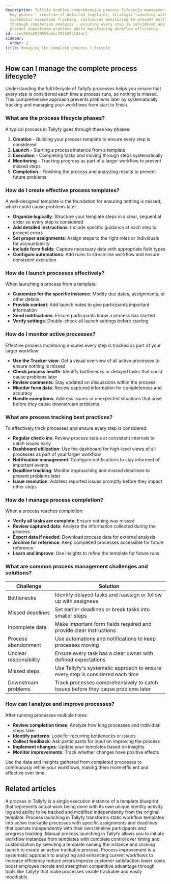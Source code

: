 ```yaml
---
description: Tallyfy enables comprehensive process lifecycle management through five
  key phases - creation of detailed templates, strategic launching with proper context,
  systematic execution tracking, continuous monitoring to prevent bottlenecks, and
  thorough completion analysis - ensuring every step is considered and tracked to
  prevent downstream problems while maintaining workflow efficiency.
id: ccec069a2030556adac7615d9b1d1acf
sidebar:
  order: 2
title: Managing the complete process lifecycle
---
```


## How can I manage the complete process lifecycle?

Understanding the full lifecycle of Tallyfy processes helps you ensure that every step is considered each time a process runs, so nothing is missed. This comprehensive approach prevents problems later by systematically tracking and managing your workflows from start to finish.

### What are the process lifecycle phases?

A typical process in Tallyfy goes through these key phases:

1. **Creation** - Building your process template to ensure every step is considered
2. **Launch** - Starting a process instance from a template
3. **Execution** - Completing tasks and moving through steps systematically
4. **Monitoring** - Tracking progress as part of a larger workflow to prevent missed steps
5. **Completion** - Finishing the process and analyzing results to prevent future problems

### How do I create effective process templates?

A well-designed template is the foundation for ensuring nothing is missed, which could cause problems later:

- **Organize logically**: Structure your template steps in a clear, sequential order so every step is considered
- **Add detailed instructions**: Include specific guidance at each step to prevent errors
- **Set proper assignments**: Assign steps to the right roles or individuals for accountability
- **Include form fields**: Capture necessary data with appropriate field types
- **Configure automations**: Add rules to streamline workflow and ensure consistent execution

### How do I launch processes effectively?

When launching a process from a template:

- **Customize for the specific instance**: Modify due dates, assignments, or other details
- **Provide context**: Add launch notes to give participants important information
- **Send notifications**: Ensure participants know a process has started
- **Verify settings**: Double-check all launch settings before starting

### How do I monitor active processes?

Effective process monitoring ensures every step is tracked as part of your larger workflow:

- **Use the Tracker view**: Get a visual overview of all active processes to ensure nothing is missed
- **Check process health**: Identify bottlenecks or delayed tasks that could cause problems later
- **Review comments**: Stay updated on discussions within the process
- **Monitor form data**: Review captured information for completeness and accuracy
- **Handle exceptions**: Address issues or unexpected situations that arise before they cause downstream problems

### What are process tracking best practices?

To effectively track processes and ensure every step is considered:

- **Regular check-ins**: Review process status at consistent intervals to catch issues early
- **Dashboard utilization**: Use the dashboard for high-level views of all processes as part of your larger workflow
- **Notification management**: Configure notifications to stay informed of important events
- **Deadline tracking**: Monitor approaching and missed deadlines to prevent problems later
- **Issue resolution**: Address reported issues promptly before they impact other steps

### How do I manage process completion?

When a process reaches completion:

- **Verify all tasks are complete**: Ensure nothing was missed
- **Review captured data**: Analyze the information collected during the process
- **Export data if needed**: Download process data for external analysis
- **Archive for reference**: Keep completed processes accessible for future reference
- **Learn and improve**: Use insights to refine the template for future runs

### What are common process management challenges and solutions?

| Challenge | Solution |
|-----------|----------|
| Bottlenecks | Identify delayed tasks and reassign or follow up with assignees |
| Missed deadlines | Set earlier deadlines or break tasks into smaller steps |
| Incomplete data | Make important form fields required and provide clear instructions |
| Process abandonment | Use automations and notifications to keep processes moving |
| Unclear responsibility | Ensure every task has a clear owner with defined expectations |
| Missed steps | Use Tallyfy's systematic approach to ensure every step is considered each time |
| Downstream problems | Track processes comprehensively to catch issues before they cause problems later |

### How can I analyze and improve processes?

After running processes multiple times:

- **Review completion times**: Analyze how long processes and individual steps take
- **Identify patterns**: Look for recurring bottlenecks or issues
- **Collect feedback**: Ask participants for input on improving the process
- **Implement changes**: Update your templates based on insights
- **Monitor improvements**: Track whether changes have positive effects

Use the data and insights gathered from completed processes to continuously refine your workflows, making them more efficient and effective over time.


## Related articles
<CardGrid>
<LinkTitleCard header="<b>Tracking And Tasks > More about processes</b>" href="/products/pro/tracking-and-tasks/processes/" > A process in Tallyfy is a single execution instance of a template blueprint that represents actual work being done with its own unique identity activity log and ability to be tracked and modified independently from the original template. </LinkTitleCard>
<LinkTitleCard header="<b>Pro > Launching</b>" href="/products/pro/launching/" > Process launching in Tallyfy transforms static workflow templates into active trackable processes with specific assignments and deadlines that operate independently with their own timeline participants and progress tracking. </LinkTitleCard>
<LinkTitleCard header="<b>Launching > Launch manually</b>" href="/products/pro/launching/how-can-i-launch-a-process-in-tallyfy/" > Manual process launching in Tallyfy allows you to initiate workflow instances from templates with complete control over timing and customization by selecting a template naming the instance and clicking launch to create an active trackable process. </LinkTitleCard>
<LinkTitleCard header="<b>Process Improvement > What is process improvement?</b>" href="/products/pro/tutorials/how-to/process-improvement/what-is-process-improvement/" > Process improvement is a systematic approach to analyzing and enhancing current workflows to increase efficiency reduce errors improve customer satisfaction lower costs boost employee morale and strengthen competitive advantage through tools like Tallyfy that make processes visible trackable and easily modifiable. </LinkTitleCard>
</CardGrid>